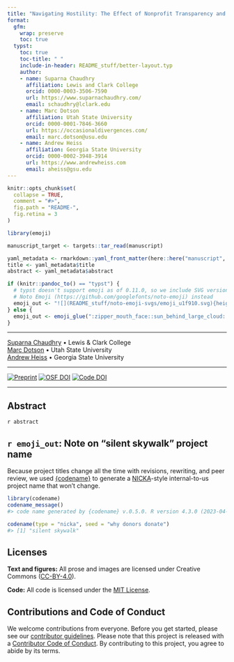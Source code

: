 ```yaml
---
title: "Navigating Hostility: The Effect of Nonprofit Transparency and Accountability on Donor Preferences in the Face of Shrinking Civic Space"
format: 
  gfm: 
    wrap: preserve
    toc: true
  typst:
    toc: true
    toc-title: " "
    include-in-header: README_stuff/better-layout.typ
    author:
    - name: Suparna Chaudhry
      affiliation: Lewis and Clark College
      orcid: 0000-0003-3506-7590
      url: https://www.suparnachaudhry.com/
      email: schaudhry@lclark.edu
    - name: Marc Dotson
      affiliation: Utah State University
      orcid: 0000-0001-7846-3660
      url: https://occasionaldivergences.com/
      email: marc.dotson@usu.edu
    - name: Andrew Heiss
      affiliation: Georgia State University
      orcid: 0000-0002-3948-3914
      url: https://www.andrewheiss.com
      email: aheiss@gsu.edu
---
```


<!-- README.md is generated from README.qmd. Please edit that file -->

```r
knitr::opts_chunk$set(
  collapse = TRUE,
  comment = "#>",
  fig.path = "README-",
  fig.retina = 3
)

library(emoji)

manuscript_target <- targets::tar_read(manuscript)

yaml_metadata <- rmarkdown::yaml_front_matter(here::here("manuscript", "manuscript.qmd"))
title <- yaml_metadata$title
abstract <- yaml_metadata$abstract

if (knitr::pandoc_to() == "typst") {
  # typst doesn't support emoji as of 0.11.0, so we include SVG versions from 
  # Noto Emoji (https://github.com/googlefonts/noto-emoji) instead
  emoji_out <- "![](README_stuff/noto-emoji-svgs/emoji_u1f910.svg){height=1em}![](README_stuff/noto-emoji-svgs/emoji_u1f325.svg){height=1em}![](README_stuff/noto-emoji-svgs/emoji_u1f6b6.svg){height=1em}"
} else {
  emoji_out <- emoji_glue(":zipper_mouth_face::sun_behind_large_cloud::person_walking:")
}
```

::: {.content-visible when-format="markdown"}

---

[Suparna Chaudhry](http://www.suparnachaudhry.com/) • Lewis & Clark College  
[Marc Dotson](https://occasionaldivergences.com/about) • Utah State University  
[Andrew Heiss](https://www.andrewheiss.com) • Georgia State University

---

<!-- badges: start -->
[![Preprint](https://img.shields.io/badge/Preprint-10.31235%2Fosf.io%2Fhu6a5-blue)](https://doi.org/10.31235/osf.io/hu6a5) [![OSF DOI](https://img.shields.io/badge/OSF%20project-10.17605%2FOSF.IO%2FR59XZ-blue)](https://doi.org/10.17605/OSF.IO/R59XZ) [![Code DOI](https://img.shields.io/badge/Code-10.5281%2Fzenodo.14220206-blue)](https://doi.org/10.5281/zenodo.14220206)
<!-- badges: end -->

:::

---

## Abstract

`r abstract`


## `r emoji_out`: Note on "silent skywalk" project name

Because project titles change all the time with revisions, rewriting, and peer review, we used [{codename}](http://svmiller.com/codename/) to generate a [NICKA](https://en.wikipedia.org/wiki/List_of_U.S._Department_of_Defense_and_partner_code_names)-style internal-to-us project name that won't change.

```r
library(codename)
codename_message()
#> code name generated by {codename} v.0.5.0. R version 4.3.0 (2023-04-21).

codename(type = "nicka", seed = "why donors donate")
#> [1] "silent skywalk"
```


## Licenses

**Text and figures:** All prose and images are licensed under Creative Commons ([CC-BY-4.0](http://creativecommons.org/licenses/by/4.0/)).

**Code:** All code is licensed under the [MIT License](LICENSE.md).


## Contributions and Code of Conduct

We welcome contributions from everyone. Before you get started, please see our [contributor guidelines](CONTRIBUTING.md). Please note that this project is released with a [Contributor Code of Conduct](https://contributor-covenant.org/version/2/0/CODE_OF_CONDUCT.html). By contributing to this project, you agree to abide by its terms.
